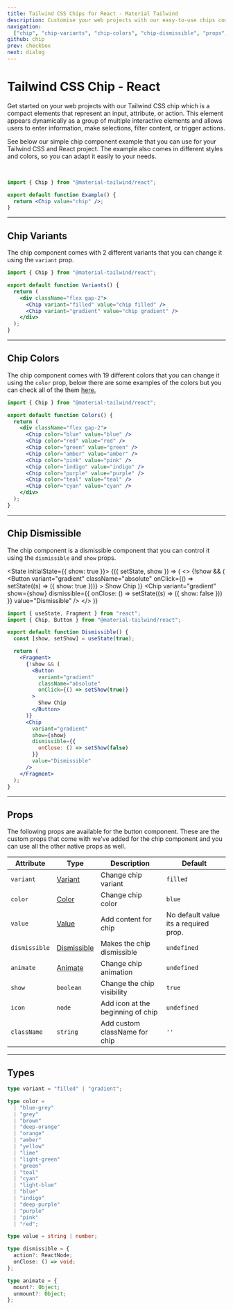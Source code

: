 ```yaml
---
title: Tailwind CSS Chips for React - Material Tailwind
description: Customise your web projects with our easy-to-use chips component for Tailwind CSS and React using Material Design guidelines.
navigation:
  ["chip", "chip-variants", "chip-colors", "chip-dismissible", "props", "types"]
github: chip
prev: checkbox
next: dialog
---
```


# Tailwind CSS Chip - React

Get started on your web projects with our Tailwind CSS chip which is a compact elements that represent an input, attribute, or action. This element appears dynamically as a group of multiple interactive elements and allows users to enter information, make selections, filter content, or trigger actions.

See below our simple chip component example that you can use for your Tailwind CSS and React project. The example also comes in different styles and colors, so you can adapt it easily to your needs.

<br />

<ComponentCard id="chip">
  <Chip value="chip" />
</ComponentCard>

```jsx showLineNumbers
import { Chip } from "@material-tailwind/react";

export default function Example() {
  return <Chip value="chip" />;
}
```

---

## Chip Variants

The chip component comes with 2 different variants that you can change it using the <Code>variant</Code> prop.

<ComponentCard id="chip-variants">
  <div className="flex gap-2">
    <Chip value="chip filled" />
    <Chip variant="gradient" value="chip gradient" />
  </div>
</ComponentCard>

```jsx showLineNumbers
import { Chip } from "@material-tailwind/react";

export default function Variants() {
  return (
    <div className="flex gap-2">
      <Chip variant="filled" value="chip filled" />
      <Chip variant="gradient" value="chip gradient" />
    </div>
  );
}
```

---

## Chip Colors

The chip component comes with 19 different colors that you can change it using the <Code>color</Code> prop, below there are some examples of the colors but you can check all of the them [here.](#props)

<ComponentCard id="chip-colors">
  <div className="flex gap-2">
    <Chip value="blue" />
    <Chip color="red" value="red" />
    <Chip color="green" value="green" />
    <Chip color="amber" value="amber" />
    <Chip color="pink" value="pink" />
    <Chip color="indigo" value="indigo" />
    <Chip color="purple" value="purple" />
    <Chip color="teal" value="teal" />
    <Chip color="cyan" value="cyan" />
  </div>
</ComponentCard>

```jsx showLineNumbers
import { Chip } from "@material-tailwind/react";

export default function Colors() {
  return (
    <div className="flex gap-2">
      <Chip color="blue" value="blue" />
      <Chip color="red" value="red" />
      <Chip color="green" value="green" />
      <Chip color="amber" value="amber" />
      <Chip color="pink" value="pink" />
      <Chip color="indigo" value="indigo" />
      <Chip color="purple" value="purple" />
      <Chip color="teal" value="teal" />
      <Chip color="cyan" value="cyan" />
    </div>
  );
}
```

---

## Chip Dismissible

The chip component is a dismissible component that you can control it using the <Code>dismissible</Code> and <Code>show</Code> props.

<State initialState={{ show: true }}>
  <ComponentCard id="chip-dismissible">
    <Observe>
      {({ setState, show }) => (
        <>
          {!show && (
            <Button
              variant="gradient"
              className="absolute"
              onClick={() => setState((s) => ({ show: true }))}
            >
              Show Chip
            </Button>
          )}
          <Chip
            variant="gradient"
            show={show}
            dismissible={{
              onClose: () => setState((s) => ({ show: false }))
            }}
            value="Dismissible"
          />
        </>
      )}
    </Observe>
  </ComponentCard>
</State>

```jsx showLineNumbers
import { useState, Fragment } from "react";
import { Chip, Button } from "@material-tailwind/react";

export default function Dismissible() {
  const [show, setShow] = useState(true);

  return (
    <Fragment>
      {!show && (
        <Button
          variant="gradient"
          className="absolute"
          onClick={() => setShow(true)}
        >
          Show Chip
        </Button>
      )}
      <Chip
        variant="gradient"
        show={show}
        dismissible={{
          onClose: () => setShow(false)
        }}
        value="Dismissible"
      />
    </Fragment>
  );
}
```

---

## Props

<span id="props" className="scroll-mt-48" />
The following props are available for the button component. These are the custom
props that come with we've added for the chip component and you can use all the other
native props as well.

| Attribute     | Type                       | Description                       | Default                               |
| ------------- | -------------------------- | --------------------------------- | ------------------------------------- |
| `variant`     | [Variant](#types)          | Change chip variant               | <Code small>filled</Code>             |
| `color`       | [Color](#types)            | Change chip color                 | <Code small>blue</Code>               |
| `value`       | [Value](#types)            | Add content for chip              | No default value its a required prop. |
| `dismissible` | [Dismissible](#types)      | Makes the chip dismissible        | <Code small>undefined</Code>          |
| `animate`     | [Animate](#types)          | Change chip animation             | <Code small>undefined</Code>          |
| `show`        | <Code small>boolean</Code> | Change the chip visibility        | <Code small>true</Code>               |
| `icon`        | <Code small>node</Code>    | Add icon at the beginning of chip | <Code small>undefined</Code>          |
| `className`   | <Code small>string</Code>  | Add custom className for chip     | `''`                                  |

---

## Types

<span id="types" className="scroll-mt-48" />

```ts
type variant = "filled" | "gradient";
```

```ts
type color =
  | "blue-grey"
  | "grey"
  | "brown"
  | "deep-orange"
  | "orange"
  | "amber"
  | "yellow"
  | "lime"
  | "light-green"
  | "green"
  | "teal"
  | "cyan"
  | "light-blue"
  | "blue"
  | "indigo"
  | "deep-purple"
  | "purple"
  | "pink"
  | "red";
```

```ts
type value = string | number;
```

```ts
type dismissible = {
  action?: ReactNode;
  onClose: () => void;
};
```

```ts
type animate = {
  mount?: Object;
  unmount?: Object;
};
```
